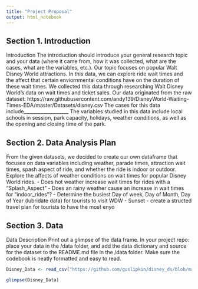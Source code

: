 ```yaml
---
title: "Project Proposal"
output: html_notebook
---
```


## Section 1. Introduction
Introduction
The introduction should introduce your general research topic and your data (where it came from, how it was collected, what are the cases, what are the variables, etc.).
Our topic focuses on popular Walt Disney World attractions. In this data, we can explore ride wait times 
and the affect that certain enviornmental conditions have on the duration of these wait times. We collected 
this data through researching Walt Disney World's data on wait times and ticket sales. Our data originated 
from the raw dataset: https://raw.githubusercontent.com/andy139/DisneyWorld-Waiting-Times-EDA/master/Datasets/disney.csv
The cases for this data include___________________
The variables studied in this data include local schools in session, park capacity, holidays, weather conditions, 
as well as the opening and closing time of the park.


## Section 2. Data Analysis Plan
From the given datasets, we decided to create our own dataframe that focuses on data variables including weather, parade times, attraction wait times, spash aspect of ride, and whether the ride is indoor or outdoor.
Explore the affects of weather conditions on wait times for popular Disney World rides.
- Does hot weather increase wait times for rides with a "Splash_Aspect"
- Does an rainy weather cause an increase in wait times for "indoor_rides"?
- Determine the busiest Day of week, Day of Month, Day of Year (lubridate data) for tourists to visit WDW
- Sunset
- create a structed travel plan for tourists to have the most enyo

## Section 3. Data
Data Description
Print out a glimpse of the data frame. In your project repo: place your data in the /data folder, and add the data dictionary and source for the dataset to the README.md file in the /data folder. Make sure the codebook is neatly formatted and easy to read.


```r
Disney_Data <- read_csv("https://github.com/guslipkin/disney_ds/blob/master/data/metadata.csv")

glimpse(Disney_Data)
```
